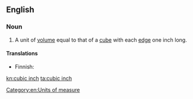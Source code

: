 ==English==

===Noun===
{{en-noun|head=[[cubic]] [[inch]]|pl=cubic inches}}

# A unit of [[volume]] equal to that of a [[cube]] with each [[edge]] one inch long.

====Translations====
{{trans-top|unit of volume}}
* Finnish: {{t-|fi|kuutiotuuma}}
{{trans-mid}}
{{trans-bottom}}

[[Category:en:Units of measure]]

[[kn:cubic inch]]
[[ta:cubic inch]]